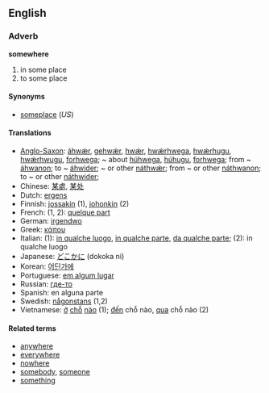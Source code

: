 ==English==
===Adverb===
'''somewhere'''

# in some place
# to some place

====Synonyms====
*[[someplace]] (''US'')

====Translations====
*[[Anglo-Saxon]]: [[áhwǽr]], [[gehwǽr]], [[hwǽr]], [[hwǽrhwega]], [[hwǽrhugu]], [[hwǽrhwugu]], [[forhwega]]; ~ about [[húhwega]], [[húhugu]], [[forhwega]]; from ~ [[áhwanon]]; to ~ [[áhwider]]; ~ or other [[náthwǽr]]; from ~ or other [[náthwanon]]; to ~ or other [[náthwider]];
*Chinese: [[某處]], [[某处]]
*Dutch: [[ergens]]
*Finnish: [[jossakin]] (1), [[johonkin]] (2)
*French: (1, 2): [[quelque part]]
*German: [[irgendwo]]
*Greek: [[κάπου]]
*Italian: (1): [[in qualche luogo]], [[in qualche parte]], [[da qualche parte]]; (2): in qualche luogo
*Japanese: [[どこかに]] (dokoka ni)<!--; [[どこかで]] (dokoka de) (1?)-->
*Korean: [[어딘가에]]
*Portuguese: [[em algum lugar]]
*Russian: [[где-то]]
*Spanish: en alguna parte
*Swedish: [[någonstans]] (1,2)
*Vietnamese: [[ở]] [[chỗ]] [[nào]] (1); [[đến]] chỗ nào, [[qua]] chỗ nào (2)

====Related terms====
*[[anywhere]]
*[[everywhere]]
*[[nowhere]]
*[[somebody]], [[someone]]
*[[something]]